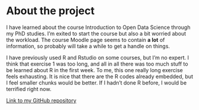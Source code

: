 
# About the project

I have learned about the course Introduction to Open Data Science through my PhD studies. I'm exited to start the course but also a bit worried about the workload. The course Moodle page seems to contain **a lot** of information, so probably will take a while to get a handle on things. 

I have previously used R and Rstudio on some courses, but I'm no expert. I think that exercise 1 was too long, and all in all there was too much stuff to be learned about R in the first week. To me, this one really long exercise feels exhausting. It is nice that there are the R codes already embedded, but I feel smaller chunks would be better. If I hadn't done R before, I would be terrified right now.  

[Link to my GitHub repository](https://github.com/ksuominen/IODS-project)
